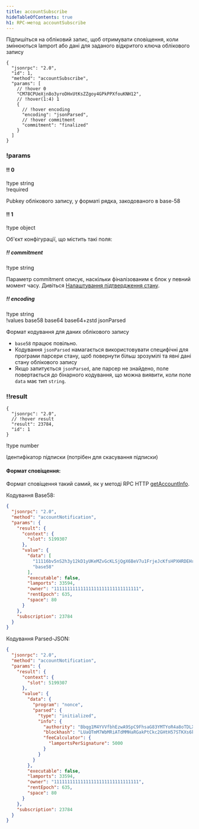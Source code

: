 ```yaml
---
title: accountSubscribe
hideTableOfContents: true
h1: RPC-метод accountSubscribe
---
```


Підпишіться на обліковий запис, щоб отримувати сповіщення, коли змінюються
lamport або дані для заданого відкритого ключа облікового запису

<APIMethod>

```jsonc !!request
{
  "jsonrpc": "2.0",
  "id": 1,
  "method": "accountSubscribe",
  "params": [
    // !hover 0
    "CM78CPUeXjn8o3yroDHxUtKsZZgoy4GPkPPXfouKNH12",
    // !hover(1:4) 1
    {
      // !hover encoding
      "encoding": "jsonParsed",
      // !hover commitment
      "commitment": "finalized"
    }
  ]
}
```

### !params

#### !! 0

!type string  
!required

Pubkey облікового запису, у форматі рядка, закодованого в base-58

#### !! 1

!type object

Об'єкт конфігурації, що містить такі поля:

##### !! commitment

!type string

Параметр commitment описує, наскільки фіналізованим є блок у певний момент часу.
Дивіться
[Налаштування підтвердження стану](/docs/rpc#configuring-state-commitment).

##### !! encoding

!type string  
!values base58 base64 base64+zstd jsonParsed

Формат кодування для даних облікового запису

- `base58` працює повільно.
- Кодування `jsonParsed` намагається використовувати специфічні для програми
  парсери стану, щоб повернути більш зрозумілі та явні дані стану облікового
  запису
- Якщо запитується `jsonParsed`, але парсер не знайдено, поле повертається до
  бінарного кодування, що можна виявити, коли поле `data` має тип `string`.

### !!result

```jsonc !response
{
  "jsonrpc": "2.0",
  // !hover result
  "result": 23784,
  "id": 1
}
```

!type number

Ідентифікатор підписки (потрібен для скасування підписки)

</APIMethod>

#### Формат сповіщення:

Формат сповіщення такий самий, як у методі RPC HTTP
[getAccountInfo](/docs/rpc/http/getaccountinfo).

Кодування Base58:

```json
{
  "jsonrpc": "2.0",
  "method": "accountNotification",
  "params": {
    "result": {
      "context": {
        "slot": 5199307
      },
      "value": {
        "data": [
          "11116bv5nS2h3y12kD1yUKeMZvGcKLSjQgX6BeV7u1FrjeJcKfsHPXHRDEHrBesJhZyqnnq9qJeUuF7WHxiuLuL5twc38w2TXNLxnDbjmuR",
          "base58"
        ],
        "executable": false,
        "lamports": 33594,
        "owner": "11111111111111111111111111111111",
        "rentEpoch": 635,
        "space": 80
      }
    },
    "subscription": 23784
  }
}
```

Кодування Parsed-JSON:

```json
{
  "jsonrpc": "2.0",
  "method": "accountNotification",
  "params": {
    "result": {
      "context": {
        "slot": 5199307
      },
      "value": {
        "data": {
          "program": "nonce",
          "parsed": {
            "type": "initialized",
            "info": {
              "authority": "Bbqg1M4YVVfbhEzwA9SpC9FhsaG83YMTYoR4a8oTDLX",
              "blockhash": "LUaQTmM7WbMRiATdMMHaRGakPtCkc2GHtH57STKXs6k",
              "feeCalculator": {
                "lamportsPerSignature": 5000
              }
            }
          }
        },
        "executable": false,
        "lamports": 33594,
        "owner": "11111111111111111111111111111111",
        "rentEpoch": 635,
        "space": 80
      }
    },
    "subscription": 23784
  }
}
```
